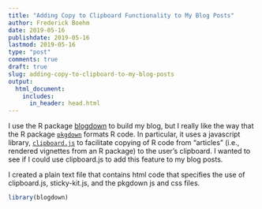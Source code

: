 ```yaml
---
title: "Adding Copy to Clipboard Functionality to My Blog Posts"
author: Frederick Boehm
date: 2019-05-16
publishdate: 2019-05-16
lastmod: 2019-05-16
type: "post"
comments: true
draft: true
slug: adding-copy-to-clipboard-to-my-blog-posts
output:
  html_document:
    includes:
      in_header: head.html
---
```



I use the R package [blogdown](https://bookdown.org/yihui/blogdown/) to build my blog, but I really like the way that the R package [`pkgdown`](https://github.com/r-lib/pkgdown) formats R code. In particular, it uses a javascript library, [`clipboard.js`](https://cdnjs.cloudflare.com/ajax/libs/clipboard.js) to facilitate copying of R code from "articles" (i.e., rendered vignettes from an R package) to the user's clipboard. I wanted to see if I could use clipboard.js to add this feature to my blog posts. 

I created a plain text file that contains html code that specifies the use of clipboard.js, sticky-kit.js, and the pkgdown js and css files.

```r
library(blogdown)
```

